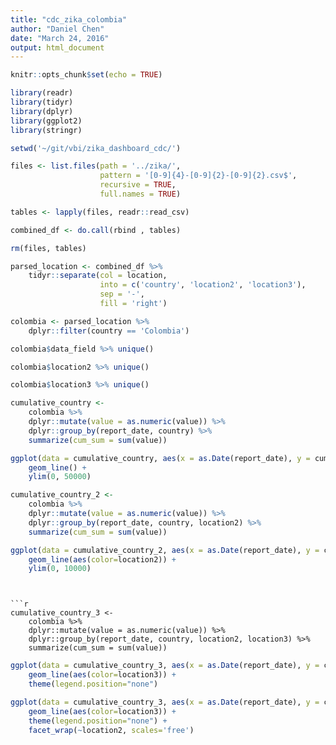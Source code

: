 ```yaml
---
title: "cdc_zika_colombia"
author: "Daniel Chen"
date: "March 24, 2016"
output: html_document
---
```


```r
knitr::opts_chunk$set(echo = TRUE)
```

```r
library(readr)
library(tidyr)
library(dplyr)
library(ggplot2)
library(stringr)

setwd('~/git/vbi/zika_dashboard_cdc/')

files <- list.files(path = '../zika/',
                    pattern = '[0-9]{4}-[0-9]{2}-[0-9]{2}.csv$',
                    recursive = TRUE,
                    full.names = TRUE)

tables <- lapply(files, readr::read_csv)

combined_df <- do.call(rbind , tables)

rm(files, tables)

parsed_location <- combined_df %>%
    tidyr::separate(col = location,
                    into = c('country', 'location2', 'location3'),
                    sep = '-',
                    fill = 'right')
```

```r
colombia <- parsed_location %>%
    dplyr::filter(country == 'Colombia')
```

```r
colombia$data_field %>% unique()

colombia$location2 %>% unique()

colombia$location3 %>% unique()
```

```r
cumulative_country <-
    colombia %>%
    dplyr::mutate(value = as.numeric(value)) %>%
    dplyr::group_by(report_date, country) %>%
    summarize(cum_sum = sum(value))
```

```r
ggplot(data = cumulative_country, aes(x = as.Date(report_date), y = cum_sum)) +
    geom_line() +
    ylim(0, 50000)
```


```r
cumulative_country_2 <-
    colombia %>%
    dplyr::mutate(value = as.numeric(value)) %>%
    dplyr::group_by(report_date, country, location2) %>%
    summarize(cum_sum = sum(value))
```

```r
ggplot(data = cumulative_country_2, aes(x = as.Date(report_date), y = cum_sum)) +
    geom_line(aes(color=location2)) +
    ylim(0, 10000)
```
```


```r
cumulative_country_3 <-
    colombia %>%
    dplyr::mutate(value = as.numeric(value)) %>%
    dplyr::group_by(report_date, country, location2, location3) %>%
    summarize(cum_sum = sum(value))
```

```r
ggplot(data = cumulative_country_3, aes(x = as.Date(report_date), y = cum_sum)) +
    geom_line(aes(color=location3)) +
    theme(legend.position="none")
```

```r
ggplot(data = cumulative_country_3, aes(x = as.Date(report_date), y = cum_sum)) +
    geom_line(aes(color=location3)) +
    theme(legend.position="none") +
    facet_wrap(~location2, scales='free')
```


